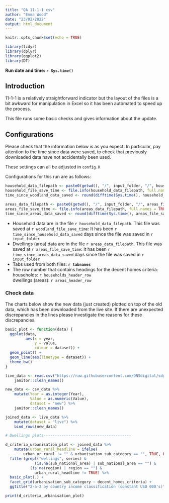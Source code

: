 ```yaml
---
title: "QA 11-1-1 csv"
author: "Emma Wood"
date: "23/02/2022"
output: html_document
---
```


```r
knitr::opts_chunk$set(echo = TRUE)
```

```r
library(tidyr)
library(dplyr)
library(ggplot2)
library(DT)
```
**Run date and time: `r Sys.time()`**  
   
## Introduction

11-1-1 is a relatively straightforward indicator but the layout of the files 
is a bit awkward for manipulation in Excel so it has been automated to speed up 
the process.    
    
This file runs some basic checks and gives information about the update.

    
## Configurations

Please check that the information below is as you expect. In particular, pay 
attention to the time since data were saved, to check that previously 
downloaded data have not accidentally been used.
    
These settings can all be adjusted in `config.R`
    
Configurations for this run are as follows:       

```r

household_data_filepath <- paste0(getwd(), "/", input_folder, "/", households_filename)
household_file_save_time <- file.info(household_data_filepath, full.names = TRUE)$ctime[1]
time_since_woodland_data_saved <- round(difftime(Sys.time(), household_file_save_time, units = "days"), 2)

areas_data_filepath <- paste0(getwd(), "/", input_folder, "/", areas_filename)
areas_file_save_time <- file.info(areas_data_filepath, full.names = TRUE)$ctime[1]
time_since_areas_data_saved <- round(difftime(Sys.time(), areas_file_save_time, units = "days"), 2)

```

- Household data are in the file `r household_data_filepath`. This file was saved
at `r woodland_file_save_time`: It has been `r time_since_household_data_saved` 
days since the file was saved in `r input_folder`  
- Dwellings (area) data are in the file `r areas_data_filepath`. This file was saved
at `r areas_file_save_time`: It has been `r time_since_areas_data_saved` 
days since the file was saved in `r input_folder`   
- Tabs used from both files: **`r tabnames`**     
- The row number that contains headings for the decent homes criteria:    
households: `r households_header_row`  
dwellings (areas): `r areas_header_row`  

### Check data
The charts below show the new data (just created) plotted on top of the old data,
which has been downloaded from the live site. If there are unexpected 
discrepancies in the lines please investigate the reasons for these discrepancies.
    
```r
basic_plot <- function(data) {
  ggplot(data,
         aes(x = year,
             y = value,
             colour = dataset)) +
  geom_point() +
  geom_line(aes(linetype = dataset)) +
  theme_bw() 
}
```

```r
live_data <- read.csv("https://raw.githubusercontent.com/ONSdigital/sdg-data/master/data/indicator_11-1-1.csv") %>% 
    janitor::clean_names()

new_data <- csv_data %>% 
    mutate(Year = as.integer(Year),
           Value = as.numeric(Value),
           dataset = "new") %>% 
    janitor::clean_names() 

joined_data <- live_data %>% 
    mutate(dataset = "live") %>%
    bind_rows(new_data)

# Dwellings plots---------------------------------------

d_criteria_urbanisation_plot <- joined_data %>% 
    mutate(urban_rural_headline = ifelse(
        urban_or_rural != "" & urbanisation_sub_category == "", TRUE, FALSE)) %>% 
  filter(grepl("wellings", series) &
             (is.na(sub_national_area) | sub_national_area == "") &
           (is.na(region) | region == "") &
             urban_rural_headline != TRUE) %>% 
  basic_plot(.) +
  facet_grid(urbanisation_sub_category ~ decent_homes_criteria) +
  ggtitle("2-a-2 by country income classification (constant USD 000's)")

print(d_criteria_urbanisation_plot)

```
